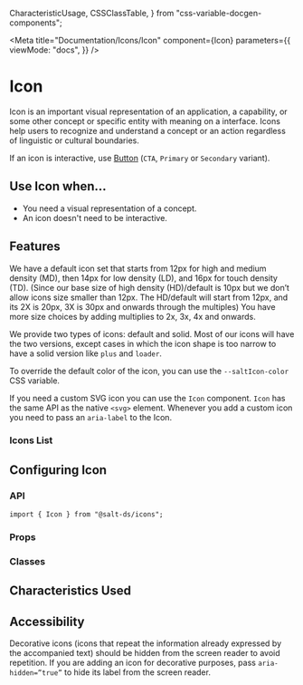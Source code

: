 
  CharacteristicUsage,
  CSSClassTable,
} from "css-variable-docgen-components";

<Meta
  title="Documentation/Icons/Icon"
  component={Icon}
  parameters={{
    viewMode: "docs",
  }}
/>

# Icon

Icon is an important visual representation of an application, a capability, or some other concept or specific entity with meaning on a interface. Icons help users to recognize and understand a concept or an action regardless of linguistic or cultural boundaries.

If an icon is interactive, use [Button](?path=/docs/documentation-core-button--page) (`CTA`, `Primary` or `Secondary` variant).

<Canvas>
  <Story id="icons-icon--salt-icon" />
</Canvas>

## Use Icon when...

- You need a visual representation of a concept.
- An icon doesn't need to be interactive.

## Features

We have a default icon set that starts from 12px for high and medium density (MD), then 14px for low density (LD), and 16px for touch density (TD). (Since our base size of high density (HD)/default is 10px but we don’t allow icons size smaller than 12px. The HD/default will start from 12px, and its 2X is 20px, 3X is 30px and onwards through the multiples)
You have more size choices by adding multiplies to 2x, 3x, 4x and onwards.

<Canvas>
  <Story id="icons-icon--salt-icon-multiple-sizes" />
</Canvas>

We provide two types of icons: default and solid. Most of our icons will have the two versions, except cases in which the icon shape is too narrow to have a solid version like `plus` and `loader`.

<Canvas>
  <Story id="icons-icon--salt-types" />
</Canvas>

To override the default color of the icon, you can use the `--saltIcon-color` CSS variable.

<Canvas>
  <AddDocumentIcon
    style={{ "--saltIcon-color": "var(--salt-status-info-foreground)" }}
  />
</Canvas>

If you need a custom SVG icon you can use the `Icon` component. `Icon` has the same API as the native `<svg>` element. Whenever you add a custom icon you need to pass an `aria-label` to the Icon.

<Canvas>
  <Story id="icons-icon--custom-svg-icon" />
</Canvas>

### Icons List

<Canvas>
  <Story id="icons-icon--all-icons-with-search" />
</Canvas>

## Configuring Icon

### API

```
import { Icon } from "@salt-ds/icons";
```

### Props

<ArgsTable of={Icon} />

### Classes

<CSSClassTable of={Icon} />

## Characteristics Used

<CharacteristicUsage of={Icon} />

## Accessibility

Decorative icons (icons that repeat the information already expressed by the accompanied text) should be hidden from the screen reader to avoid repetition.
If you are adding an icon for decorative purposes, pass `aria-hidden=”true”` to hide its label from the screen reader.

<HelpAndSupport />
